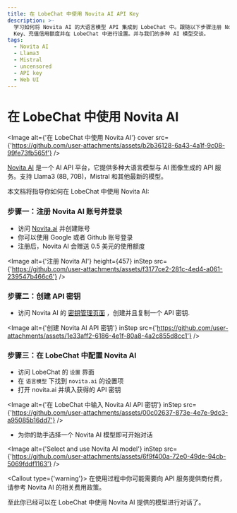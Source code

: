 ```yaml
---
title: 在 LobeChat 中使用 Novita AI API Key
description: >-
  学习如何将 Novita AI 的大语言模型 API 集成到 LobeChat 中。跟随以下步骤注册 Novita AI 账号、创建 API
  Key、充值信用额度并在 LobeChat 中进行设置。并与我们的多种 AI 模型交谈。
tags:
  - Novita AI
  - Llama3
  - Mistral
  - uncensored
  - API key
  - Web UI
---
```


# 在 LobeChat 中使用 Novita AI

<Image
  alt={'在 LobeChat 中使用 Novita AI'}
  cover
  src={'https://github.com/user-attachments/assets/b2b36128-6a43-4a1f-9c08-99fe73fb565f'}
/>

[Novita AI](https://novita.ai/) 是一个 AI API 平台，它提供多种大语言模型与 AI 图像生成的 API 服务。支持 Llama3 (8B, 70B)，Mistral 和其他最新的模型。

本文档将指导你如何在 LobeChat 中使用 Novita AI:

<Steps>

### 步骤一：注册 Novita AI 账号并登录

- 访问 [Novita.ai](https://novita.ai/) 并创建账号
- 你可以使用 Google 或者 Github 账号登录
- 注册后，Novita AI 会赠送 0.5 美元的使用额度

<Image
  alt={'注册 Novita AI'}
  height={457}
  inStep
  src={'https://github.com/user-attachments/assets/f3177ce2-281c-4ed4-a061-239547b466c6'}
/>

### 步骤二：创建 API 密钥

- 访问 Novita AI 的 [密钥管理页面](https://novita.ai/dashboard/key) ，创建并且复制一个 API 密钥.

<Image
  alt={'创建 Novita AI API 密钥'}
  inStep
  src={'https://github.com/user-attachments/assets/1e33aff2-6186-4e1f-80a8-4a2c855d8cc1'}
/>

### 步骤三：在 LobeChat 中配置 Novita AI

- 访问 LobeChat 的 `设置` 界面
- 在 `语言模型` 下找到 `novita.ai` 的设置项
- 打开 novita.ai 并填入获得的 API 密钥

<Image
  alt={'在 LobeChat 中输入 Novita AI API 密钥'}
  inStep
  src={'https://github.com/user-attachments/assets/00c02637-873e-4e7e-9dc3-a95085b16dd7'}
/>

- 为你的助手选择一个 Novita AI 模型即可开始对话

<Image
  alt={'Select and use Novita AI model'}
  inStep
  src={'https://github.com/user-attachments/assets/6f9f400a-72e0-49de-94cb-5069fddf1163'}
/>

<Callout type={'warning'}>
  在使用过程中你可能需要向 API 服务提供商付费，请参考 Novita AI 的相关费用政策。
</Callout>

</Steps>

至此你已经可以在 LobeChat 中使用 Novita AI 提供的模型进行对话了。
